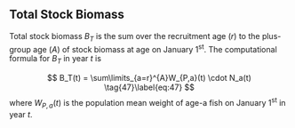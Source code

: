 ## Total Stock Biomass {.unnumbered}

Total stock biomass $B_T$ is the sum over the recruitment age ($r$) to the plus-group age ($A$) of stock biomass at age on January 1^st^. The computational formula for $B_T$ in year $t$ is

$$
B_T(t) = \sum\limits_{a=r}^{A}W_{P,a}(t) \cdot N_a(t) \tag{47}\label{eq:47}
$$
where $W_{P,a}(t)$ is the population mean weight of age-a fish on January 1^st^ in year $t$.
